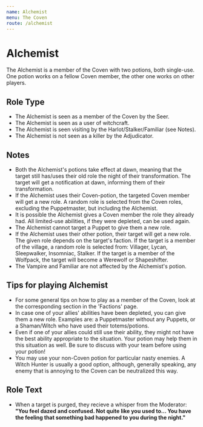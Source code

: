 ```yaml
---
name: Alchemist
menu: The Coven
route: /alchemist
---
```


# Alchemist

The Alchemist is a member of the Coven with two potions, both
single-use. One potion works on a fellow Coven member, the other one
works on other players.

## Role Type

  - The Alchemist is seen as a member of the Coven by the Seer.
  - The Alchemist is seen as a user of witchcraft.
  - The Alchemist is seen visiting by the Harlot/Stalker/Familiar (see
    Notes).
  - The Alchemist is not seen as a killer by the Adjudicator.

## Notes

  - Both the Alchemist's potions take effect at dawn, meaning that the
    target still has/uses their old role the night of their
    transformation. The target will get a notification at dawn,
    informing them of their transformation.
  - If the Alchemist uses their Coven-potion, the targeted Coven member
    will get a new role. A random role is selected from the Coven roles,
    excluding the Puppetmaster, but including the Alchemist.
  - It is possible the Alchemist gives a Coven member the role they
    already had. All limited-use abilities, if they were depleted, can
    be used again.
  - The Alchemist cannot target a Puppet to give them a new role.
  - If the Alchemist uses their other potion, their target will get a
    new role. The given role depends on the target's faction. If the
    target is a member of the village, a random role is selected from:
    Villager, Lycan, Sleepwalker, Insomniac, Stalker. If the target is a
    member of the Wolfpack, the target will become a Werewolf or
    Shapeshifter.
  - The Vampire and Familiar are not affected by the Alchemist's potion.

## Tips for playing Alchemist

  - For some general tips on how to play as a member of the Coven, look
    at the corresponding section in the 'Factions' page.
  - In case one of your allies' abilities have been depleted, you can
    give them a new role. Examples are: a Puppetmaster without any
    Puppets, or a Shaman/Witch who have used their totems/potions.
  - Even if one of your allies could still use their ability, they might
    not have the best ability appropriate to the situation. Your potion
    may help them in this situation as well. Be sure to discuss with
    your team before using your potion\!
  - You may use your non-Coven potion for particular nasty enemies. A
    Witch Hunter is usually a good option, although, generally speaking,
    any enemy that is annoying to the Coven can be neutralized this way.

## Role Text

  - When a target is purged, they recieve a whisper from the Moderator:
    **"You feel dazed and confused. Not quite like you used to... You
    have the feeling that something bad happened to you during the
    night."**
